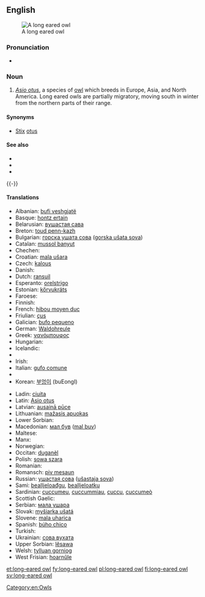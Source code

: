 ==English==
[[Image:Waldohreule_in_freier_Wildbahn.jpg|thumb|A long eared owl]]

===Pronunciation===
* {{a|UK}} {{IPA|/ˌlɒŋɪədˈaʊl/}}

===Noun===
{{en-noun|head=[[long]]-[[eared]] [[owl]]}}

# ''[[Asio otus]]'', a species of [[owl]] which breeds in Europe, Asia, and North America. Long eared owls are partially migratory, moving south in winter from the northern parts of their range.

====Synonyms====
* [[Stix]] [[otus]] {{qualifier|former taxonomic name}}

====See also====
* {{pedia}}
* {{specieslite|Asio otus}}
* {{commonslite|Asio otus}}

{{-}}

====Translations====
{{trans-top|Asio otus}}
* Albanian: [[bufi veshgjatë]]
* Basque: [[hontz ertain]]
* Belarusian: [[вушастая сава]]
* Breton: [[toud penn-kazh]]
* Bulgarian: [[горска ушата сова]] ([[gorska ušata sova]])
* Catalan: [[mussol banyut]]
* Chechen: {{tø|ce|бухIа}}
* Croatian: [[mala ušara]]
* Czech: [[kalous]]
* Danish: {{t-|da|skovhornugle}}
* Dutch: [[ransuil]] {{m}}
* Esperanto: [[orelstrigo]]
* Estonian: [[kőrvukräts]]
* Faroese: {{t-|fo|kattúla}}
* Finnish: {{t+|fi|sarvipöllö}}
* French: [[hibou moyen duc]] {{m}}
* Friulian: [[çus]]
* Galician: [[bufo pequeno]]
* German: [[Waldohreule]] {{f}}
* Greek: [[νανόμπουφος]]
* Hungarian: {{t-|hu|erdei fülesbagoly}}
* Icelandic: {{t+|is|eyrugla}}
* {{trreq|id}}
* Irish: {{t-|ga|ceann cait}}
* Italian: [[gufo comune]]
* {{trreq|ja}}
* Korean: [[부엉이]] (buEongI)
{{trans-mid}}
* Ladin: [[ciuita]]
* Latin: [[Asio otus]]
* Latvian: [[ausainā pūce]]
* Lithuanian: [[mažasis apuokas]]
* Lower Sorbian:
* Macedonian: [[мал був]] ([[mal buv]])
* Maltese: {{t-|mt|qattus}}
* Manx: {{t-|gv|hullad eairkagh|f}}
* Norwegian: {{t-|no|hornugle}}
* Occitan: [[duganèl]]
* Polish: [[sowa szara]]
* Romanian: {{t-|ro|ciuf de pădure|m}}
* Romansch: [[piv mesaun]]
* Russian: [[ушастая сова]] ([[ušastaja sova]])
* Sami: [[bealljeloađgu]], [[bealljeloatku]]
* Sardinian: [[cuccumeu]], [[cuccummiau]], [[cuccu]], [[cuccumeò]]
* Scottish Gaelic: {{t-|gd|comhachag-adharcach|f}}
* Serbian: [[мала ушара]]
* Slovak: [[myšiarka ušatá]]
* Slovene: [[mala uharica]]
* Spanish: [[búho chico]]
* Turkish: {{t+|tr|kulaklı orman baykuşu}}
* Ukrainian: [[сова вухата]]
* Upper Sorbian: [[lěsawa]]
* Welsh: [[tylluan gorniog]]
* West Frisian: [[hoarnûle]]
{{trans-bottom}}

[[Category:en:Owls]]

[[et:long-eared owl]]
[[fy:long-eared owl]]
[[pl:long-eared owl]]
[[fi:long-eared owl]]
[[sv:long-eared owl]]